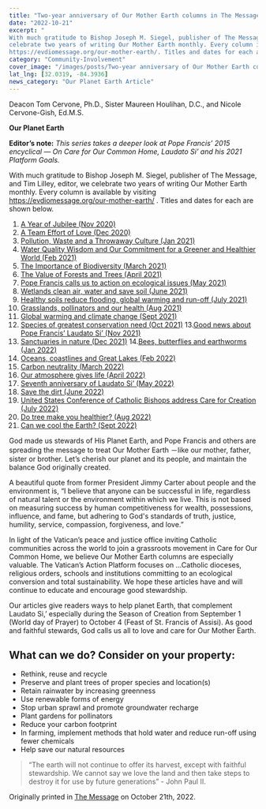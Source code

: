 ```yaml
---
title: "Two-year anniversary of Our Mother Earth columns in The Message"
date: "2022-10-21"
excerpt: "
With much gratitude to Bishop Joseph M. Siegel, publisher of The Message, and Tim Lilley, editor, we
celebrate two years of writing Our Mother Earth monthly. Every column is available by visiting
https://evdiomessage.org/our-mother-earth/. Titles and dates for each are shown below."
category: "Community-Involvement"
cover_image: "/images/posts/Two-year anniversary of Our Mother Earth columns in The Message.jpg"
lat_lng: [32.0319, -84.3936]
news_category: "Our Planet Earth Article"
---
```


Deacon Tom Cervone, Ph.D., Sister Maureen Houlihan, D.C., and Nicole Cervone-Gish, Ed.M.S.

**Our Planet Earth**

**Editor’s note:**
_This series takes a deeper look at Pope Francis’ 2015 encyclical ― On Care for Our Common
Home, Laudato Si’ and his 2021 Platform Goals._

With much gratitude to Bishop Joseph M. Siegel, publisher of The Message, and Tim Lilley, editor, we
celebrate two years of writing Our Mother Earth monthly. Every column is available by visiting
https://evdiomessage.org/our-mother-earth/ . Titles and dates for each are shown below.

1. [A Year of Jubilee (Nov 2020)](https://our-mother-earth.vercel.app/article/A%20Jubilee%20for%20the%20Earth)
2. [A Team Effort of Love (Dec 2020)](https://our-mother-earth.vercel.app/article/A%20Team%20Effort%20of%20Love)
3. [Pollution, Waste and a Throwaway Culture (Jan 2021)](https://our-mother-earth.vercel.app/article/Pollution,%20Waste%20and%20a%20Throwaway%20Culture)
4. [Water Quality Wisdom and Our Commitment for a Greener and Healthier World (Feb 2021)](https://our-mother-earth.vercel.app/article/Water%20Quality%20Wisdom%20and%20Our%20Commitment%20for%20a%20Greener%20and%20Healthier%20World)
5. [The Importance of Biodiversity (March 2021)](https://our-mother-earth.vercel.app/article/The%20importance%20of%20biodiversity)
6. [The Value of Forests and Trees (April 2021)](https://our-mother-earth.vercel.app/article/The%20value%20of%20forests%20and%20trees)
7. [Pope Francis calls us to action on ecological issues (May 2021)](https://our-mother-earth.vercel.app/article/Pope%20Francis%20calls%20us%20to%20action%20on%20ecological%20issues)
8. [Wetlands clean air, water and save soil (June 2021)](https://our-mother-earth.vercel.app/article/Wetlands%20clean%20air%20and%20water,%20and%20save%20soil)
9. [Healthy soils reduce flooding, global warming and run-off (July 2021)](https://our-mother-earth.vercel.app/article/Healthy%20soils%20reduce%20flooding,%20global%20warming%20and%20run-off)
10. [Grasslands, pollinators and our health (Aug 2021)](https://our-mother-earth.vercel.app/article/Grasslands,%20pollinators,%20and%20our%20health)
11. [Global warming and climate change (Sept 2021)](https://our-mother-earth.vercel.app/article/Global%20warming%20and%20climate%20change)
12. [Species of greatest conservation need (Oct 2021)](https://our-mother-earth.vercel.app/article/Species%20of%20greatest%20conservation%20need) 13.[Good news about Pope Francis’ Laudato Si’ (Nov 2021)](https://our-mother-earth.vercel.app/article/Good%20news%20about%20Pope%20Francis%E2%80%99%20%E2%80%98Laudato%20Si%E2%80%99%E2%80%99)
13. [Sanctuaries in nature (Dec 2021)](https://our-mother-earth.vercel.app/article/Sanctuaries%20in%20nature) 14.[Bees, butterflies and earthworms (Jan 2022)](https://our-mother-earth.vercel.app/article/Bees,%20butterflies%20and%20earthworms)
14. [Oceans, coastlines and Great Lakes (Feb 2022)](https://our-mother-earth.vercel.app/article/Oceans,%20coastlines%20and%20the%20Great%20Lakes)
15. [Carbon neutrality (March 2022)](https://our-mother-earth.vercel.app/article/Carbon%20Neutrality)
16. [Our atmosphere gives life (April 2022)](https://our-mother-earth.vercel.app/article/Earth%E2%80%99s%20atmosphere)
17. [Seventh anniversary of Laudato Si’ (May 2022)](https://our-mother-earth.vercel.app/article/Seventh%20anniversary%20of%20%E2%80%98Laudato%20Si%E2%80%99%E2%80%99)
18. [Save the dirt (June 2022)](https://our-mother-earth.vercel.app/article/Save%20the%20Dirt)
19. [United States Conference of Catholic Bishops address Care for Creation (July 2022)](https://our-mother-earth.vercel.app/article/United%20States%20Conference%20of%20Catholic%20Bishops%20Address%20Care%20for%20Creation)
20. [Do tree make you healthier? (Aug 2022)](https://our-mother-earth.vercel.app/article/Do%20trees%20make%20you%20healthier)
21. [Can we cool the Earth? (Sept 2022)](https://our-mother-earth.vercel.app/article/Can%20we%20cool%20the%20Earth)

God made us stewards of His Planet Earth, and Pope Francis and others are spreading the message to treat Our
Mother Earth －like our mother, father, sister or brother. Let’s cherish our planet and its people, and maintain
the balance God originally created.

A beautiful quote from former President Jimmy Carter about people and the environment is, “I believe that
anyone can be successful in life, regardless of natural talent or the environment within which we live. This is
not based on measuring success by human competitiveness for wealth, possessions, influence, and fame, but
adhering to God&#39;s standards of truth, justice, humility, service, compassion, forgiveness, and love.”

In light of the Vatican’s peace and justice office inviting Catholic communities across the world to join a
grassroots movement in Care for Our Common Home, we believe Our Mother Earth columns are especially
valuable. The Vatican’s Action Platform focuses on …Catholic dioceses, religious orders, schools and
institutions committing to an ecological conversion and total sustainability. We hope these articles have and will
continue to educate and encourage good stewardship.

Our articles give readers ways to help planet Earth, that complement Laudato Si,’ especially during the Season
of Creation from September 1 (World day of Prayer) to October 4 (Feast of St. Francis of Assisi). As good and
faithful stewards, God calls us all to love and care for Our Mother Earth.

## What can we do? Consider on your property:

- Rethink, reuse and recycle
- Preserve and plant trees of proper species and location(s)
- Retain rainwater by increasing greenness
- Use renewable forms of energy
- Stop urban sprawl and promote groundwater recharge
- Plant gardens for pollinators
- Reduce your carbon footprint
- In farming, implement methods that hold water and reduce run-off using fewer chemicals
- Help save our natural resources

> “The earth will not continue to offer its harvest, except with faithful stewardship. We cannot say we love the
> land and then take steps to destroy it for use by future generations” - John Paul II.

Originally printed in [The Message](https://evdiomessage.org/) on October 21th, 2022.
